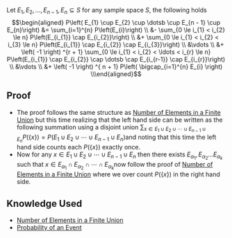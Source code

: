 Let <math display="inline">E_{1} , E_{2} , \dotsc  , E_{n - 1} , E_{n} \subseteq S </math> for any sample space <math display="inline">S</math>, the following holds:<math display="block">\begin{aligned}
  P\left( E_{1} \cup E_{2} \cup \dotsb  \cup E_{n - 1} \cup E_{n}\right) &= \sum_{i=1}^{n} P\left(E_{i}\right) \\ 
                                                                                                               &- \sum_{0 \le i_{1} < i_{2} \le n} P\left(E_{i_{1}} \cap E_{i_{2}}\right)  \\
                                                                                                               &+ \sum_{0 \le i_{1} < i_{2} < i_{3} \le n} P\left(E_{i_{1}} \cap E_{i_{2}} \cap E_{i_{3}}\right) \\
                                                                                                               &\vdots \\
                                                                                                               &+ \left( -1 \right) ^{r  + 1} \sum_{0 \le i_{1} < i_{2} < \ldots < i_{r} \le n} P\left(E_{i_{1}} \cap E_{i_{2}} \cap \dotsb \cap E_{i_{r-1}} \cap E_{i_{r}}\right) \\
                                                                                                               &\vdots \\
                                                                                                               &+ \left( -1 \right) ^{ n  +  1}   P\left( \bigcap_{i=1}^{n} E_{i} \right) \\\end{aligned}</math>

== Proof ==

* The proof follows the same structure as [[Number of Elements in a Finite Union]] but this time realizing that the left hand side can be written as the following summation using a disjoint union <math display="block">\sum_{x \in  E_{1} \cup E_{2} \cup \dotsb  \cup E_{n - 1} \cup E_{n}} P(\{x\}) =   P\left( E_{1} \cup E_{2} \cup \dotsb  \cup E_{n - 1} \cup E_{n}\right)</math>and noting that this time the left hand side counts each <math>P(\{x\})</math> exactly once.
* Now for any <math>x \in  E_{1} \cup E_{2} \cup \dotsb  \cup E_{n - 1} \cup E_{n}</math> then there exists <math display="inline">E_{\alpha_{1}}, E_{\alpha_{2}} \ldots E_{\alpha_{k}} </math> such that <math display="inline">x \in E_{\alpha_{1}} \cap E _{\alpha_{2}} \cap \dotsb \cap E_{\alpha_{k}}  </math>now follow the proof of [[Number of Elements in a Finite Union]] where we over count <math>P(\{x\})</math> in the right hand side.

== Knowledge Used ==

* [[Number of Elements in a Finite Union]]
* [[Probability of an Event]]

{{Knowledge Metadata|Probability|Proposition}}